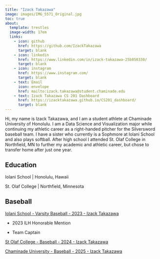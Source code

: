 ```yaml
---
title: "Izack Takazawa"
image: images/IMG_5571_Original.jpg
toc: true
about:
  template: trestles
  image-width: 17em
  links: 
    - icon: github
      href: https://github.com/IzackTakazawa
      target: blank
    - icon: linkedin
      href: https://www.linkedin.com/in/izack-takazawa-25b850330/
      target: blank
    - icon: instagram
      href: https://www.instagram.com/
      target: blank
    - text: Email
      icon: envelope
      href: mailto:izack.takazawa@student.chaminade.edu
    - text: Izack Takazawa CS 201 Dashboard
      href: https://izacktakazawa.github.io/CS201_dashboard/
      target: blank
---
```


Hi, my name is Izack Takazawa, and I am a student athlete at Chaminade University of Honolulu. I am a Data Science and Visualization major while continuing my athletic career as a right-handed pitcher for the Silversword baseball team. I have a sister who currently is a Sophmore at Iolani School and also plays softball. After high school I attended St. Olaf College in Northfield, MN to further my academic and athletic career, but chose to transfer home after just one year.

## Education

Iolani School \| Honolulu, Hawaii

St. Olaf College \| Northfield, Minnesota

## Baseball

[Iolani School - Varsity Baseball - 2023 - Izack Takazawa](https://scoringlive.com/baseball/players.php?team=IOL&player=24&pid=13262&cseason=2022){target="_blank"}

-   2023 ILH Honorable Mention

-   Team Captain

[St Olaf College - Baseball - 2024 - Izack Takazawa](https://athletics.stolaf.edu/sports/baseball/roster/izack-takazawa/12971#:~:text=Izack%20Takazawa%20(41)%20Pitcher%20-%20AT%20ILOANI%20SCHOOL){target="_blank"}

[Chaminade University - Baseball - 2025 - Izack Takazawa](https://goswords.com/sports/baseball/roster/izack-takazawa/6692#:~:text=2025%20Baseball%20Roster.%20Choose%20a%20Player:%20Izack%20Takazawa.){target="_blank"}
